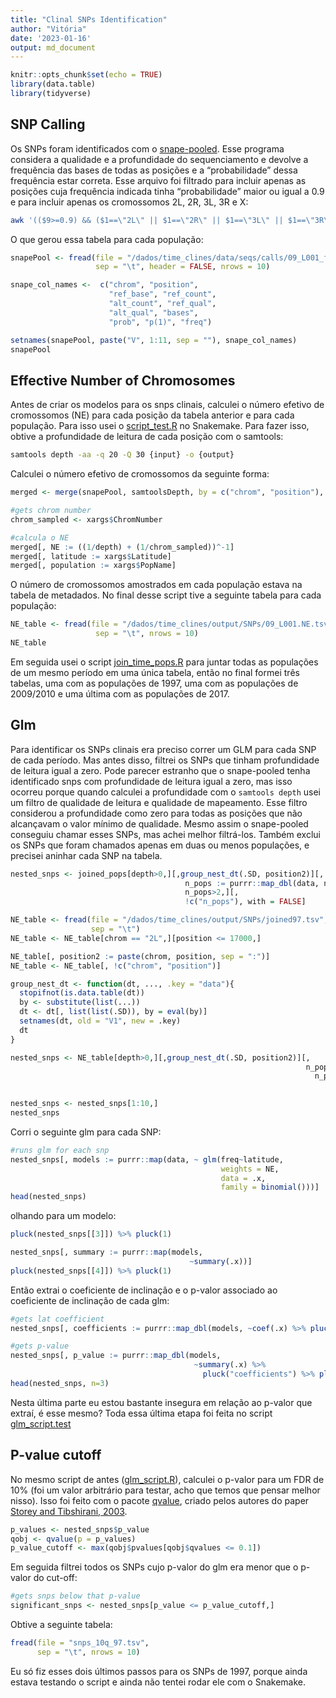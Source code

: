 ```yaml
---
title: "Clinal SNPs Identification"
author: "Vitória"
date: '2023-01-16'
output: md_document
---
```


```r
knitr::opts_chunk$set(echo = TRUE)
library(data.table)
library(tidyverse)
```

## SNP Calling

  Os SNPs foram identificados com o [snape-pooled](https://github.com/EmanueleRaineri/snape-pooled). Esse programa considera a qualidade e a profundidade do sequenciamento e devolve a frequência das bases de todas as posições e a "probabilidade" dessa frequência estar correta. 
  Esse arquivo foi filtrado para incluir apenas as posições cuja frequência indicada tinha "probabilidade" maior ou igual a 0.9 e para incluir apenas os cromossomos 2L, 2R, 3L, 3R e X:
  
```bash
awk '(($9>=0.9) && ($1==\"2L\" || $1==\"2R\" || $1==\"3L\" || $1==\"3R\" || $1==\"X\"))' {input} > {output}
```

O que gerou essa tabela para cada população:

```r
snapePool <- fread(file = "/dados/time_clines/data/seqs/calls/09_L001_filtered.pool",
                   sep = "\t", header = FALSE, nrows = 10)

snape_col_names <-  c("chrom", "position",
                      "ref_base", "ref_count",
                      "alt_count", "ref_qual",
                      "alt_qual", "bases",
                      "prob", "p(1)", "freq")

setnames(snapePool, paste("V", 1:11, sep = ""), snape_col_names)
snapePool
```

## Effective Number of Chromosomes

Antes de criar os modelos para os snps clinais, calculei o número efetivo de cromossomos (NE) para cada posição da tabela anterior e para cada população. Para isso usei o [script_test.R](https://github.com/VitoriaHorvathMiranda/ident_clinalSNPs/blob/main/script_test.R) no Snakemake. 
Para fazer isso, obtive a profundidade de leitura de cada posição com o samtools:

```bash
samtools depth -aa -q 20 -Q 30 {input} -o {output}
```

Calculei o número efetivo de cromossomos da seguinte forma:

```r
merged <- merge(snapePool, samtoolsDepth, by = c("chrom", "position"), all.x = TRUE)

#gets chrom number
chrom_sampled <- xargs$ChromNumber

#calcula o NE 
merged[, NE := ((1/depth) + (1/chrom_sampled))^-1]
merged[, latitude := xargs$Latitude]
merged[, population := xargs$PopName]
```

O número de cromossomos amostrados em cada população estava na tabela de metadados. No final desse script tive a seguinte tabela para cada população:

```r
NE_table <- fread(file = "/dados/time_clines/output/SNPs/09_L001.NE.tsv",
                   sep = "\t", nrows = 10)
NE_table
```

Em seguida usei o script [join_time_pops.R](https://github.com/VitoriaHorvathMiranda/ident_clinalSNPs/blob/main/join_time_pops_script.R) para juntar todas as populações de um mesmo período em uma única tabela, então no final formei três tabelas, uma com as populações de 1997, uma com as populações de 2009/2010 e uma última com as populações de 2017.

## Glm

Para identificar os SNPs clinais era preciso correr um GLM para cada SNP de cada período. 
Mas antes disso, filtrei os SNPs que tinham profundidade de leitura igual a zero. Pode parecer estranho que o snape-pooled tenha identificado snps com profundidade de leitura igual a zero, mas isso ocorreu porque quando calculei a profundidade com o `samtools depth` usei um filtro de qualidade de leitura e qualidade de mapeamento. Esse filtro considerou a profundidade como zero para todas as posições que não alcançavam o valor mínimo de qualidade. Mesmo assim o snape-pooled conseguiu chamar esses SNPs, mas achei melhor filtrá-los.
Também exclui os SNPs que foram chamados apenas em duas ou menos populações, e precisei aninhar cada SNP na tabela.

```r
nested_snps <- joined_pops[depth>0,][,group_nest_dt(.SD, position2)][, 
                                       n_pops := purrr::map_dbl(data, nrow)][
                                       n_pops>2,][,
                                       !c("n_pops"), with = FALSE]
```

```r
NE_table <- fread(file = "/dados/time_clines/output/SNPs/joined97.tsv",
                  sep = "\t")
NE_table <- NE_table[chrom == "2L",][position <= 17000,]

NE_table[, position2 := paste(chrom, position, sep = ":")]
NE_table <- NE_table[, !c("chrom", "position")]

group_nest_dt <- function(dt, ..., .key = "data"){
  stopifnot(is.data.table(dt))
  by <- substitute(list(...))
  dt <- dt[, list(list(.SD)), by = eval(by)]
  setnames(dt, old = "V1", new = .key)
  dt
}

nested_snps <- NE_table[depth>0,][,group_nest_dt(.SD, position2)][, 
                                                                  n_pops := purrr::map_dbl(data, nrow)][
                                                                    n_pops>2,][,
                                                                               !c("n_pops"), with = FALSE]

nested_snps <- nested_snps[1:10,]
nested_snps

```


Corri o seguinte glm para cada SNP:
```r
#runs glm for each snp
nested_snps[, models := purrr::map(data, ~ glm(freq~latitude, 
                                               weights = NE,
                                               data = .x,
                                               family = binomial()))]
head(nested_snps)
```

olhando para um modelo:
```r
pluck(nested_snps[[3]]) %>% pluck(1)
```

```r
nested_snps[, summary := purrr::map(models, 
                                        ~summary(.x))]
pluck(nested_snps[[4]]) %>% pluck(1)
```

Então extrai o coeficiente de inclinação e o p-valor associado ao coeficiente de inclinação de cada glm:
```r
#gets lat coefficient
nested_snps[, coefficients := purrr::map_dbl(models, ~coef(.x) %>% pluck("latitude"))]

#gets p-value
nested_snps[, p_value := purrr::map_dbl(models, 
                                         ~summary(.x) %>% 
                                           pluck("coefficients") %>% pluck(8))]
head(nested_snps, n=3)
```


Nesta última parte eu estou bastante insegura em relação ao p-valor que extraí, é esse mesmo?
Toda essa última etapa foi feita no script [glm_script.test](https://github.com/VitoriaHorvathMiranda/ident_clinalSNPs/blob/main/glm_script.R)

## P-value cutoff

No mesmo script de antes ([glm_script.R](https://github.com/VitoriaHorvathMiranda/ident_clinalSNPs/blob/main/glm_script.R)), calculei o p-valor para um FDR de 10% (foi um valor arbitrário para testar, acho que temos que pensar melhor nisso). Isso foi feito com o pacote [qvalue](https://github.com/StoreyLab/qvalue), criado pelos autores do paper [Storey and Tibshirani, 2003](https://www.pnas.org/doi/abs/10.1073/pnas.1530509100).

```r
p_values <- nested_snps$p_value
qobj <- qvalue(p = p_values)
p_value_cutoff <- max(qobj$pvalues[qobj$qvalues <= 0.1])
```

Em seguida filtrei todos os SNPs cujo p-valor do glm era menor que o p-valor do cut-off:
```r
#gets snps below that p-value
significant_snps <- nested_snps[p_value <= p_value_cutoff,]

```

Obtive a seguinte tabela:
```r
fread(file = "snps_10q_97.tsv",
      sep = "\t", nrows = 10)

```

Eu só fiz esses dois últimos passos para os SNPs de 1997, porque ainda estava testando o script e ainda não tentei rodar ele com o Snakemake.

